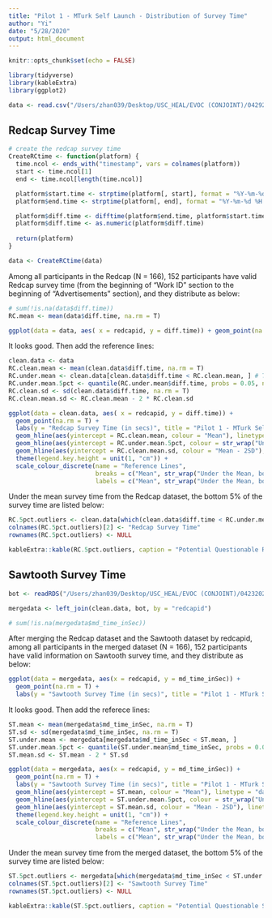 ```yaml
---
title: "Pilot 1 - MTurk Self Launch - Distribution of Survey Time"
author: "Yi"
date: "5/28/2020"
output: html_document
---
```


```r
knitr::opts_chunk$set(echo = FALSE)
```

```r
library(tidyverse)
library(kableExtra)
library(ggplot2)
```

```r
data <- read.csv("/Users/zhan039/Desktop/USC_HEAL/EVOC (CONJOINT)/04292020/MTself.csv", na.strings = "")
```

## Redcap Survey Time

```r
# create the redcap survey time
CreateRCtime <- function(platform) {
  time.ncol <- ends_with("timestamp", vars = colnames(platform))
  start <- time.ncol[1]
  end <- time.ncol[length(time.ncol)]

  platform$start.time <- strptime(platform[, start], format = "%Y-%m-%d %H:%M:%S") 
  platform$end.time <- strptime(platform[, end], format = "%Y-%m-%d %H:%M:%S")

  platform$diff.time <- difftime(platform$end.time, platform$start.time, units = "secs")
  platform$diff.time <- as.numeric(platform$diff.time)
  
  return(platform)
}

data <- CreateRCtime(data)
```

Among all participants in the Redcap (N = 166), 152 participants have valid Redcap survey time (from the beginning of "Work ID" section to the beginning of "Advertisements" section), and they distribute as below:
```r
# sum(!is.na(data$diff.time))
RC.mean <- mean(data$diff.time, na.rm = T)

ggplot(data = data, aes( x = redcapid, y = diff.time)) + geom_point(na.rm = T) + labs(y = "Redcap Survey Time (in secs)", title = "Pilot 1 - MTurk Self Launch Redcap Survey Time")
```

It looks good. Then add the reference lines:
```r
clean.data <- data
RC.clean.mean <- mean(clean.data$diff.time, na.rm = T)
RC.under.mean <- clean.data[clean.data$diff.time < RC.clean.mean, ] # TRUE + NA
RC.under.mean.5pct <- quantile(RC.under.mean$diff.time, probs = 0.05, na.rm = T)
RC.clean.sd <- sd(clean.data$diff.time, na.rm = T)
RC.clean.mean.sd <- RC.clean.mean - 2 * RC.clean.sd

ggplot(data = clean.data, aes( x = redcapid, y = diff.time)) + 
  geom_point(na.rm = T) + 
  labs(y = "Redcap Survey Time (in secs)", title = "Pilot 1 - MTurk Self Launch Redcap Survey Time") + 
  geom_hline(aes(yintercept = RC.clean.mean, colour = "Mean"), linetype = "dashed") + 
  geom_hline(aes(yintercept = RC.under.mean.5pct, colour = str_wrap("Under the Mean, bottom 5% of the Redcap Survey Time ", width = 20)), linetype = "dashed") +
  geom_hline(aes(yintercept = RC.clean.mean.sd, colour = "Mean - 2SD"), linetype = "dashed") + 
  theme(legend.key.height = unit(1, "cm")) + 
  scale_colour_discrete(name = "Reference Lines",
                        breaks = c("Mean", str_wrap("Under the Mean, bottom 5% of the Redcap Survey Time ", width = 20), "Mean - 2SD"),
                        labels = c("Mean", str_wrap("Under the Mean, bottom 5% of the Redcap Survey Time ", width = 20), "Mean - 2SD"))
```

Under the mean survey time from the Redcap dataset, the bottom 5% of the survey time are listed below:
```r
RC.5pct.outliers <- clean.data[which(clean.data$diff.time < RC.under.mean.5pct), c("redcapid", "diff.time")]
colnames(RC.5pct.outliers)[2] <- "Redcap Survey Time"
rownames(RC.5pct.outliers) <- NULL

kableExtra::kable(RC.5pct.outliers, caption = "Potential Questionable Redcap Survey Time", align = "c") %>% kable_styling(bootstrap_options = "striped", full_width = F)
```

## Sawtooth Survey Time

```r
bot <- readRDS("/Users/zhan039/Desktop/USC_HEAL/EVOC (CONJOINT)/04232020/MaxDiff_Pilot1_BotFit.rds")

mergedata <- left_join(clean.data, bot, by = "redcapid")

# sum(!is.na(mergedata$md_time_inSec))
```

After merging the Redcap dataset and the Sawtooth dataset by redcapid, among all participants in the merged dataset (N = 166), 152 participants have valid information on Sawtooth survey time, and they distribute as below:
```r
ggplot(data = mergedata, aes(x = redcapid, y = md_time_inSec)) + 
  geom_point(na.rm = T) +
  labs(y = "Sawtooth Survey Time (in secs)", title = "Pilot 1 - MTurk Self Launch Sawtooth Survey Time") 
```

It looks good. Then add the referece lines:
```r
ST.mean <- mean(mergedata$md_time_inSec, na.rm = T)
ST.sd <- sd(mergedata$md_time_inSec, na.rm = T)
ST.under.mean <- mergedata[mergedata$md_time_inSec < ST.mean, ]
ST.under.mean.5pct <- quantile(ST.under.mean$md_time_inSec, probs = 0.05, na.rm = T)
ST.mean.sd <- ST.mean - 2 * ST.sd

ggplot(data = mergedata, aes(x = redcapid, y = md_time_inSec)) + 
  geom_point(na.rm = T) +
  labs(y = "Sawtooth Survey Time (in secs)", title = "Pilot 1 - MTurk Self Launch Sawtooth Survey Time") +
  geom_hline(aes(yintercept = ST.mean, colour = "Mean"), linetype = "dashed") +
  geom_hline(aes(yintercept = ST.under.mean.5pct, colour = str_wrap("Under the Mean, bottom 5% of the Redcap Survey Time ", width = 20)), linetype = "dashed") +
  geom_hline(aes(yintercept = ST.mean.sd, colour = "Mean - 2SD"), linetype = "dashed") + 
  theme(legend.key.height = unit(1, "cm")) + 
  scale_colour_discrete(name = "Reference Lines",
                        breaks = c("Mean", str_wrap("Under the Mean, bottom 5% of the Redcap Survey Time ", width = 20), "Mean - 2SD"),
                        labels = c("Mean", str_wrap("Under the Mean, bottom 5% of the Redcap Survey Time ", width = 20), "Mean - 2SD"))
```

Under the mean survey time from the merged dataset, the bottom 5% of the survey time are listed below:
```r
ST.5pct.outliers <- mergedata[which(mergedata$md_time_inSec < ST.under.mean.5pct), c("redcapid", "md_time_inSec")]
colnames(ST.5pct.outliers)[2] <- "Sawtooth Survey Time"
rownames(ST.5pct.outliers) <- NULL

kableExtra::kable(ST.5pct.outliers, caption = "Potential Questionable Sawtooth Survey Time", align = "c") %>% kable_styling(bootstrap_options = "striped", full_width = F)
```

